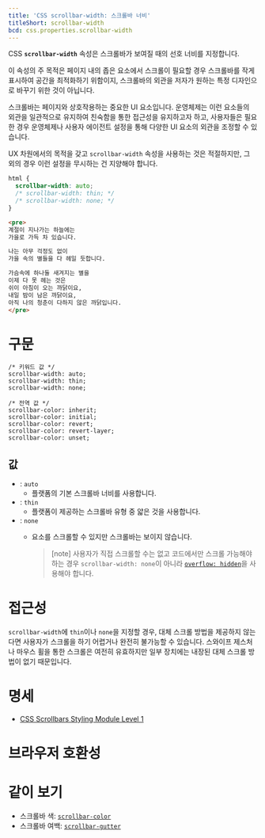 ```yaml
---
title: 'CSS scrollbar-width: 스크롤바 너비'
titleShort: scrollbar-width
bcd: css.properties.scrollbar-width
---
```


CSS **`scrollbar-width`** 속성은 스크롤바가 보여질 때의 선호 너비를 지정합니다.

이 속성의 주 목적은 페이지 내의 좁은 요소에서 스크롤이 필요할 경우 스크롤바를 작게 표시하여 공간을 최적화하기 위함이지, 스크롤바의 외관을 저자가 원하는 특정 디자인으로 바꾸기 위한 것이 아닙니다.

스크롤바는 페이지와 상호작용하는 중요한 UI 요소입니다. 운영체제는 이런 요소들의 외관을 일관적으로 유지하여 친숙함을 통한 접근성을 유지하고자 하고, 사용자들은 필요한 경우 운영체제나 사용자 에이전트 설정을 통해 다양한 UI 요소의 외관을 조정할 수 있습니다.

UX 차원에서의 목적을 갖고 `scrollbar-width` 속성을 사용하는 것은 적절하지만, 그 외의 경우 이런 설정을 무시하는 건 지양해야 합니다.

```css hidden name=demo
html {
  scrollbar-width: auto;
  /* scrollbar-width: thin; */
  /* scrollbar-width: none; */
}
```

```html hidden name=demo
<pre>
계절이 지나가는 하늘에는
가을로 가득 차 있습니다.

나는 아무 걱정도 없이
가을 속의 별들을 다 헤일 듯합니다.

가슴속에 하나둘 새겨지는 별을
이제 다 못 헤는 것은
쉬이 아침이 오는 까닭이요,
내일 밤이 남은 까닭이요,
아직 나의 청춘이 다하지 않은 까닭입니다.
</pre>
```

<LiveExample height={140} lang="css" name="demo" />

# 구문

```css-prop
/* 키워드 값 */
scrollbar-width: auto;
scrollbar-width: thin;
scrollbar-width: none;

/* 전역 값 */
scrollbar-color: inherit;
scrollbar-color: initial;
scrollbar-color: revert;
scrollbar-color: revert-layer;
scrollbar-color: unset;
```

## 값

- : `auto`
  - 플랫폼의 기본 스크롤바 너비를 사용합니다.
- : `thin`
  - 플랫폼이 제공하는 스크롤바 유형 중 얇은 것을 사용합니다.
- : `none`
  - 요소를 스크롤할 수 있지만 스크롤바는 보이지 않습니다.

    > [note] 사용자가 직접 스크롤할 수는 없고 코드에서만 스크롤 가능해야 하는 경우 `scrollbar-width: none`이 아니라 [`overflow: hidden`][`overflow`]을 사용해야 합니다.

# 접근성

`scrollbar-width`에 `thin`이나 `none`을 지정할 경우, 대체 스크롤 방법을 제공하지 않는다면 사용자가 스크롤을 하기 어렵거나 완전히 불가능할 수 있습니다. 스와이프 제스처나 마우스 휠을 통한 스크롤은 여전히 유효하지만 일부 장치에는 내장된 대체 스크롤 방법이 없기 때문입니다.

# 명세

- [CSS Scrollbars Styling Module Level 1](https://drafts.csswg.org/css-scrollbars/#scrollbar-width)

# 브라우저 호환성

<BrowserCompat data={props.bcd} />

# 같이 보기

- 스크롤바 색: [`scrollbar-color`]
- 스크롤바 여백: [`scrollbar-gutter`]

[`overflow`]: https://developer.mozilla.org/en-US/docs/Web/CSS/overflow
[`scrollbar-color`]: ./scrollbar-color
[`scrollbar-gutter`]: ./scrollbar-gutter
